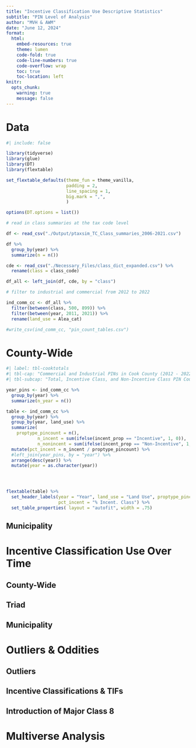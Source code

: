 ```yaml
---
title: "Incentive Classification Use Descriptive Statistics"
subtitle: "PIN Level of Analysis"
author: "MVH & AWM"
date: "June 12, 2024"
format: 
  html:
    embed-resources: true
    theme: lumen
    code-fold: true
    code-line-numbers: true
    code-overflow: wrap
    toc: true
    toc-location: left
knitr: 
  opts_chunk:
    warning: true
    message: false
---
```


# Data

```r
#| include: false

library(tidyverse)
library(glue)
library(DT)
library(flextable)

set_flextable_defaults(theme_fun = theme_vanilla, 
                       padding = 2,
                       line_spacing = 1,
                       big.mark = ",",
                       )

options(DT.options = list())

# read in class summaries at the tax code level

df <- read_csv("./Output/ptaxsim_TC_Class_summaries_2006-2021.csv")

df %>%
  group_by(year) %>%
  summarize(n = n())

cde <- read_csv("./Necessary_Files/class_dict_expanded.csv") %>%
  rename(class = class_code)

df_all <- left_join(df, cde, by = "class")

# filter to industrial and commercial from 2012 to 2022

ind_comm_cc <- df_all %>%
  filter(between(class, 500, 899)) %>%
  filter(between(year, 2011, 2021)) %>%
  rename(land_use = Alea_cat)

#write_csv(ind_comm_cc, "pin_count_tables.csv")

```

# County-Wide

```r
#| label: tbl-cooktotals
#| tbl-cap: "Commercial and Industrial PINs in Cook County (2012 - 2022)"
#| tbl-subcap: "Total, Incentive Class, and Non-Incentive Class PIN Counts"

year_pins <- ind_comm_cc %>%
  group_by(year) %>%
  summarize(n_year = n())

table <- ind_comm_cc %>%
  group_by(year) %>%
  group_by(year, land_use) %>%
  summarize(
    proptype_pincount = n(),
            n_incent = sum(ifelse(incent_prop == "Incentive", 1, 0)),
            n_nonincent = sum(ifelse(incent_prop == "Non-Incentive", 1, 0))) %>%
  mutate(pct_incent = n_incent / proptype_pincount) %>%
  #left_join(year_pins, by = "year") %>%
  arrange(desc(year)) %>%
  mutate(year = as.character(year))




flextable(table) %>% 
  set_header_labels(year = "Year", land_use = "Land Use", proptype_pincount = 'Total', n_incent = "Incent. Class", n_nonincent = "No Incent. Class",
                    pct_incent = "% Incent. Class") %>%
  set_table_properties( layout = "autofit", width = .75)

```

## Municipality

# Incentive Classification Use Over Time

## County-Wide

## Triad

## Municipality

# Outliers & Oddities

## Outliers

## Incentive Classifications & TIFs

## Introduction of Major Class 8

# Multiverse Analysis
